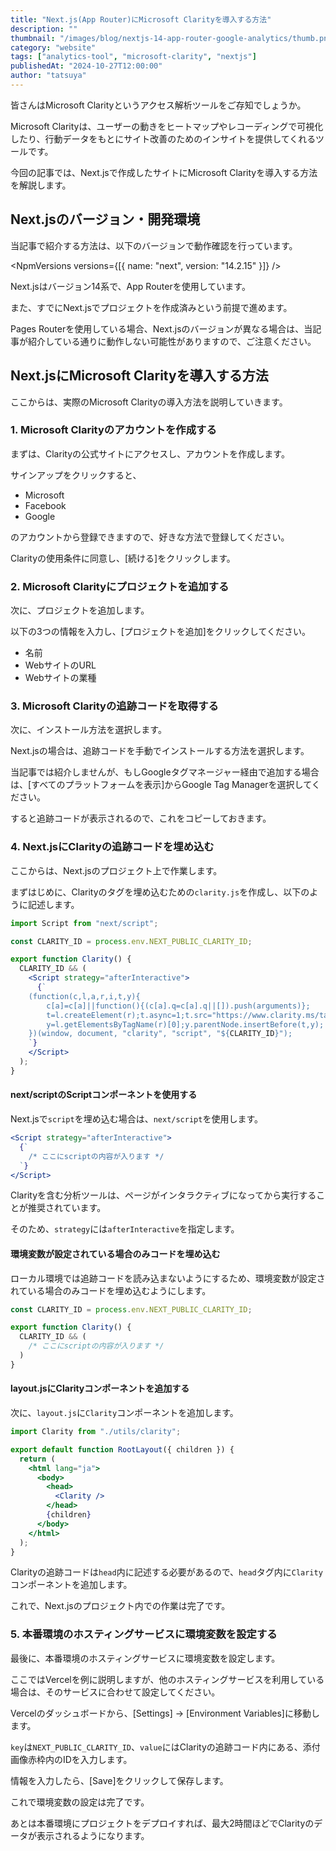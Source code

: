 ```yaml
---
title: "Next.js(App Router)にMicrosoft Clarityを導入する方法"
description: ""
thumbnail: "/images/blog/nextjs-14-app-router-google-analytics/thumb.png"
category: "website"
tags: ["analytics-tool", "microsoft-clarity", "nextjs"]
publishedAt: "2024-10-27T12:00:00"
author: "tatsuya"
---
```


皆さんは<OuterLink href="https://clarity.microsoft.com/">Microsoft Clarity</OuterLink>というアクセス解析ツールをご存知でしょうか。

Microsoft Clarityは、ユーザーの動きをヒートマップやレコーディングで可視化したり、行動データをもとにサイト改善のためのインサイトを提供してくれるツールです。

今回の記事では、Next.jsで作成したサイトにMicrosoft Clarityを導入する方法を解説します。

## Next.jsのバージョン・開発環境

当記事で紹介する方法は、以下のバージョンで動作確認を行っています。

<NpmVersions versions={[{ name: "next", version: "14.2.15" }]} />

Next.jsはバージョン14系で、App Routerを使用しています。

また、すでにNext.jsでプロジェクトを作成済みという前提で進めます。

<InfoBox type="success">
  Pages
  Routerを使用している場合、Next.jsのバージョンが異なる場合は、当記事が紹介している通りに動作しない可能性がありますので、ご注意ください。
</InfoBox>

## Next.jsにMicrosoft Clarityを導入する方法

ここからは、実際のMicrosoft Clarityの導入方法を説明していきます。

### 1. Microsoft Clarityのアカウントを作成する

まずは、<OuterLink href="https://clarity.microsoft.com/">Clarityの公式サイト</OuterLink>にアクセスし、アカウントを作成します。

<NextImage
  src="/images/blog/nextjs-14-app-router-microsoft-clarity/clarity.png"
  width={1000}
  height={555}
  hasBorder
  alt="Clarity公式サイト"
/>

サインアップをクリックすると、

- Microsoft
- Facebook
- Google

のアカウントから登録できますので、好きな方法で登録してください。

<Spacer />

Clarityの使用条件に同意し、[続ける]をクリックします。

<NextImage
  src="/images/blog/nextjs-14-app-router-microsoft-clarity/register.png"
  width={1000}
  height={536}
  hasBorder
  alt="Clarity登録画面"
/>

<Spacer />

### 2. Microsoft Clarityにプロジェクトを追加する

次に、プロジェクトを追加します。

以下の3つの情報を入力し、[プロジェクトを追加]をクリックしてください。

- 名前
- WebサイトのURL
- Webサイトの業種

<NextImage
  src="/images/blog/nextjs-14-app-router-microsoft-clarity/add-project.png"
  width={1000}
  height={606}
  hasBorder
  alt="プロジェクトを追加する"
/>

### 3. Microsoft Clarityの追跡コードを取得する

次に、インストール方法を選択します。

Next.jsの場合は、追跡コードを手動でインストールする方法を選択します。

<InfoBox type="success">
  当記事では紹介しませんが、もしGoogleタグマネージャー経由で追加する場合は、[すべてのプラットフォームを表示]からGoogle
  Tag Managerを選択してください。
</InfoBox>

<NextImage
  src="/images/blog/nextjs-14-app-router-microsoft-clarity/method.png"
  width={1000}
  height={726}
  hasBorder
  alt="インストール方法を選択する"
/>

<Spacer />

すると追跡コードが表示されるので、これをコピーしておきます。

<NextImage
  src="/images/blog/nextjs-14-app-router-microsoft-clarity/copy-code.png"
  width={1000}
  height={387}
  hasBorder
  alt="Clarityの追跡コードをコピー"
/>

### 4. Next.jsにClarityの追跡コードを埋め込む

ここからは、Next.jsのプロジェクト上で作業します。

まずはじめに、Clarityのタグを埋め込むための`clarity.js`を作成し、以下のように記述します。

<CodeHead lang="jsx" name="/app/utils/clarity.js" />

```jsx
import Script from "next/script";

const CLARITY_ID = process.env.NEXT_PUBLIC_CLARITY_ID;

export function Clarity() {
  CLARITY_ID && (
    <Script strategy="afterInteractive">
      {`
    (function(c,l,a,r,i,t,y){
        c[a]=c[a]||function(){(c[a].q=c[a].q||[]).push(arguments)};
        t=l.createElement(r);t.async=1;t.src="https://www.clarity.ms/tag/"+i;
        y=l.getElementsByTagName(r)[0];y.parentNode.insertBefore(t,y);
    })(window, document, "clarity", "script", "${CLARITY_ID}");
    `}
    </Script>
  );
}
```

#### next/scriptのScriptコンポーネントを使用する

Next.jsで`script`を埋め込む場合は、`next/script`を使用します。

<CodeHead lang="jsx" name="/app/utils/clarity.js" />

```jsx
<Script strategy="afterInteractive">
  {`
    /* ここにscriptの内容が入ります */
  `}
</Script>
```

Clarityを含む分析ツールは、ページがインタラクティブになってから実行することが推奨されています。

そのため、`strategy`には`afterInteractive`を指定します。

#### 環境変数が設定されている場合のみコードを埋め込む

ローカル環境では追跡コードを読み込まないようにするため、環境変数が設定されている場合のみコードを埋め込むようにします。

<CodeHead lang="jsx" name="/app/utils/clarity.js" />

```jsx
const CLARITY_ID = process.env.NEXT_PUBLIC_CLARITY_ID;

export function Clarity() {
  CLARITY_ID && (
    /* ここにscriptの内容が入ります */
  )
}
```

#### layout.jsにClarityコンポーネントを追加する

次に、`layout.js`に`Clarity`コンポーネントを追加します。

<CodeHead lang="jsx" name="/app/layout.js" />

```jsx showLineNumbers
import Clarity from "./utils/clarity";

export default function RootLayout({ children }) {
  return (
    <html lang="ja">
      <body>
        <head>
          <Clarity />
        </head>
        {children}
      </body>
    </html>
  );
}
```

Clarityの追跡コードは`head`内に記述する必要があるので、`head`タグ内に`Clarity`コンポーネントを追加します。

これで、Next.jsのプロジェクト内での作業は完了です。

### 5. 本番環境のホスティングサービスに環境変数を設定する

最後に、本番環境のホスティングサービスに環境変数を設定します。

ここではVercelを例に説明しますが、他のホスティングサービスを利用している場合は、そのサービスに合わせて設定してください。

Vercelのダッシュボードから、[Settings] → [Environment Variables]に移動します。

<NextImage
  src="/images/blog/nextjs-14-app-router-microsoft-clarity/vercel-settings.png"
  width={1000}
  height={791}
  hasBorder
  alt="VercelのSettings画面"
/>

<Spacer />

`key`は`NEXT_PUBLIC_CLARITY_ID`、`value`にはClarityの追跡コード内にある、添付画像赤枠内のIDを入力します。

<NextImage
  src="/images/blog/nextjs-14-app-router-microsoft-clarity/clarity-id.png"
  width={1000}
  height={387}
  hasBorder
  alt="Clarityの追跡コード内のID"
/>

<NextImage
  src="/images/blog/nextjs-14-app-router-microsoft-clarity/save-variable.png"
  width={1000}
  height={233}
  hasBorder
  alt="Environment Variablesの設定画面"
/>

情報を入力したら、[Save]をクリックして保存します。

これで環境変数の設定は完了です。

あとは本番環境にプロジェクトをデプロイすれば、最大2時間ほどでClarityのデータが表示されるようになります。
